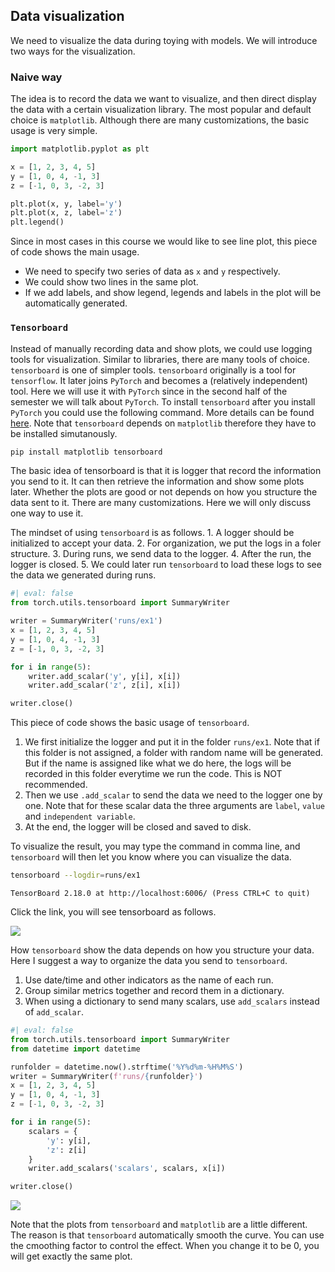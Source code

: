 ## Data visualization

We need to visualize the data during toying with models. We will introduce two ways for the visualization. 

### Naive way

The idea is to record the data we want to visualize, and then direct display the data with a certain visualization library. The most popular and default choice is `matplotlib`. Although there are many customizations, the basic usage is very simple.


```python
import matplotlib.pyplot as plt

x = [1, 2, 3, 4, 5]
y = [1, 0, 4, -1, 3]
z = [-1, 0, 3, -2, 3]

plt.plot(x, y, label='y')
plt.plot(x, z, label='z')
plt.legend()
```

Since in most cases in this course we would like to see line plot, this piece of code shows the main usage. 

- We need to specify two series of data as `x` and `y` respectively.
- We could show two lines in the same plot.
- If we add labels, and show legend, legends and labels in the plot will be automatically generated.

### `Tensorboard`

Instead of manually recording data and show plots, we could use logging tools for visualization. Similar to libraries, there are many tools of choice. `tensorboard` is one of simpler tools. `tensorboard` originally is a tool for `tensorflow`. It later joins `PyTorch` and becomes a (relatively independent) tool. Here we will use it with `PyTorch` since in the second half of the semester we will talk about `PyTorch`. To install `tensorboard` after you install `PyTorch` you could use the following command. More details can be found [here](https://pytorch.org/tutorials/beginner/introyt/tensorboardyt_tutorial.html). Note that `tensorboard` depends on `matplotlib` therefore they have to be installed simutanously.

```.bash
pip install matplotlib tensorboard
```


The basic idea of tensorboard is that it is logger that record the information you send to it. It can then retrieve the information and show some plots later. Whether the plots are good or not depends on how you structure the data sent to it. There are many customizations. Here we will only discuss one way to use it.

The mindset of using `tensorboard` is as follows.
1. A logger should be initialized to accept your data. 
2. For organization, we put the logs in a foler structure.
3. During runs, we send data to the logger.
4. After the run, the logger is closed.
5. We could later run `tensorboard` to load these logs to see the data we generated during runs.


```python
#| eval: false
from torch.utils.tensorboard import SummaryWriter

writer = SummaryWriter('runs/ex1')
x = [1, 2, 3, 4, 5]
y = [1, 0, 4, -1, 3]
z = [-1, 0, 3, -2, 3]

for i in range(5):
    writer.add_scalar('y', y[i], x[i])
    writer.add_scalar('z', z[i], x[i])

writer.close()
```

This piece of code shows the basic usage of `tensorboard`. 

1. We first initialize the logger and put it in the folder `runs/ex1`. Note that if this folder is not assigned, a folder with random name will be generated. But if the name is assigned like what we do here, the logs will be recorded in this folder everytime we run the code. This is NOT recommended. 
2. Then we use `.add_scalar` to send the data we need to the logger one by one. Note that for these scalar data the three arguments are `label`, `value` and `independent variable`. 
3. At the end, the logger will be closed and saved to disk.

To visualize the result, you may type the command in comma line, and `tensorboard` will then let you know where you can visualize the data.

```.bash
tensorboard --logdir=runs/ex1 
```
```
TensorBoard 2.18.0 at http://localhost:6006/ (Press CTRL+C to quit)
```

Click the link, you will see tensorboard as follows.

![](assests/img/20250228164959.png)



How `tensorboard` show the data depends on how you structure your data. Here I suggest a way to organize the data you send to `tensorboard`.

1. Use date/time and other indicators as the name of each run.
2. Group similar metrics together and record them in a dictionary.
3. When using a dictionary to send many scalars, use `add_scalars` instead of `add_scalar`.

```python
#| eval: false
from torch.utils.tensorboard import SummaryWriter
from datetime import datetime

runfolder = datetime.now().strftime('%Y%d%m-%H%M%S')
writer = SummaryWriter(f'runs/{runfolder}')
x = [1, 2, 3, 4, 5]
y = [1, 0, 4, -1, 3]
z = [-1, 0, 3, -2, 3]

for i in range(5):
    scalars = {
        'y': y[i],
        'z': z[i]
    }
    writer.add_scalars('scalars', scalars, x[i])

writer.close()
```

![](assests/img/20250228170146.png)



::: {.callout-note}
Note that the plots from `tensorboard` and `matplotlib` are a little different. The reason is that `tensorboard` automatically smooth the curve. You can use the cmoothing factor to control the effect. When you change it to be 0, you will get exactly the same plot.
:::